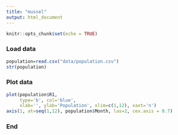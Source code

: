 ```yaml
---
title: "mussel"
output: html_document
---
```


```r
knitr::opts_chunk$set(echo = TRUE)
```


### Load data

```r
population=read.csv("data/population.csv")
str(population)
```

### Plot data

```r
plot(population$R1,
     type='b', col='blue',
     xlab='', ylab='Population', xlim=c(1,12), xaxt='n')
axis(1, at=seq(1,12), population$Month, las=2, cex.axis = 0.7)

```


### End